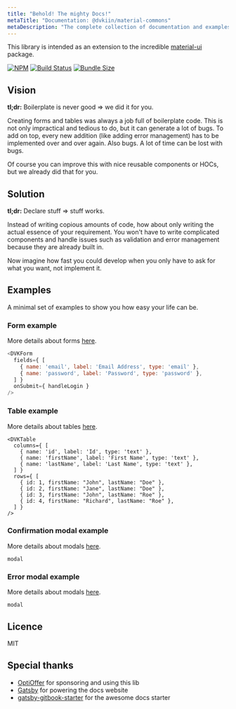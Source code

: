 ```yaml
---
title: "Behold! The mighty Docs!"
metaTitle: "Documentation: @dvkiin/material-commons"
metaDescription: "The complete collection of documentation and examples for @dvkiin/material-common react library."
---
```


This library is intended as an extension to the incredible [material-ui](https://material-ui.com/) package.

[![NPM](https://img.shields.io/npm/v/@dvkiin/material-commons.svg)](https://www.npmjs.com/package/@dvkiin/material-commons)
[![Build Status](https://travis-ci.com/bogdibota/material-commons.svg?branch=master)](https://travis-ci.com/bogdibota/material-commons)
[![Bundle Size](https://badgen.net/bundlephobia/minzip/@dvkiin/material-commons)](https://bundlephobia.com/result?p=@dvkiin/material-commons)

## Vision
**tl;dr:** Boilerplate is never good => we did it for you.

Creating forms and tables was always a job full of boilerplate code. This is not only impractical and tedious to do, but it can generate a lot of bugs.
To add on top, every new addition (like adding error management) has to be implemented over and over again. Also bugs. A lot of time can be lost with bugs.

Of course you can improve this with nice reusable components or HOCs, but we already did that for you.


## Solution
**tl;dr:** Declare stuff => stuff works.

Instead of writing copious amounts of code, how about only writing the actual essence of your requirement.
You won't have to write complicated components and handle issues such as validation and error management because they are already built in.

Now imagine how fast you could develop when you only have to ask for what you want, not implement it.

## Examples

A minimal set of examples to show you how easy your life can be.

### Form example

More details about forms [here](/form).

```javascript
<DVKForm
  fields={ [
    { name: 'email', label: 'Email Address', type: 'email' },
    { name: 'password', label: 'Password', type: 'password' },
  ] }
  onSubmit={ handleLogin }
/>
```

### Table example

More details about tables [here](/table).

```
<DVKTable
  columns={ [
    { name: 'id', label: 'Id', type: 'text' },
    { name: 'firstName', label: 'First Name', type: 'text' },
    { name: 'lastName', label: 'Last Name', type: 'text' },
  ] }
  rows={ [
    { id: 1, firstName: "John", lastName: "Doe" },
    { id: 2, firstName: "Jane", lastName: "Doe" },
    { id: 3, firstName: "John", lastName: "Roe" },
    { id: 4, firstName: "Richard", lastName: "Roe" },
  ] }
/>
```

### Confirmation modal example

More details about modals [here](/modal).
```
modal
```

### Error modal example

More details about modals [here](/modal).
```
modal
```

## Licence

MIT

## Special thanks

 - [OptiOffer](https://optioffer.com) for sponsoring and using this lib
 - [Gatsby](https://www.gatsbyjs.org) for powering the docs website
 - [gatsby-gitbook-starter](https://github.com/hasura/gatsby-gitbook-starter) for the awesome docs starter

